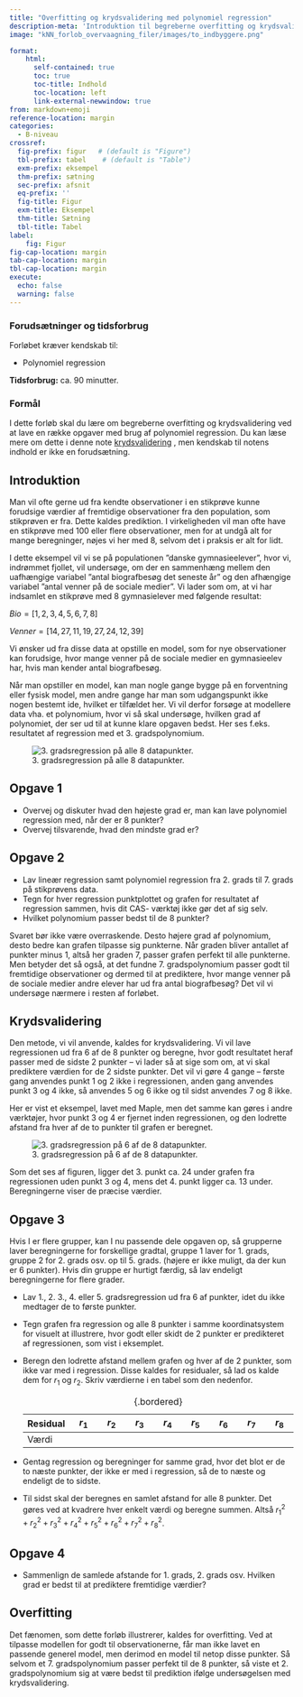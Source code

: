```yaml
---
title: "Overfitting og krydsvalidering med polynomiel regression"
description-meta: 'Introduktion til begreberne overfitting og krydsvalidering vha. polynomiel regression'
image: "kNN_forlob_overvaagning_filer/images/to_indbyggere.png"

format:
    html: 
      self-contained: true
      toc: true
      toc-title: Indhold
      toc-location: left
      link-external-newwindow: true
from: markdown+emoji
reference-location: margin
categories:
  - B-niveau
crossref:
  fig-prefix: figur   # (default is "Figure")
  tbl-prefix: tabel    # (default is "Table")
  exm-prefix: eksempel
  thm-prefix: sætning
  sec-prefix: afsnit
  eq-prefix: ''
  fig-title: Figur
  exm-title: Eksempel
  thm-title: Sætning
  tbl-title: Tabel
label:
    fig: Figur
fig-cap-location: margin
tab-cap-location: margin
tbl-cap-location: margin
execute:
  echo: false
  warning: false
---
```



::: {.callout collapse="true" appearance="minimal"}
### Forudsætninger og tidsforbrug
Forløbet kræver kendskab til:

+ Polynomiel regression


**Tidsforbrug:** ca. 90 minutter.

:::

::: {.purpose}

### Formål

I dette forløb skal du lære om begreberne overfitting og krydsvalidering ved at lave en række opgaver med brug af polynomiel regression. Du kan læse mere om dette i denne note 
[krydsvalidering](../materialer/krydsvalidering/krydsvalidering.qmd)
, men kendskab til notens indhold er ikke en forudsætning. 

:::

## Introduktion

Man vil ofte gerne ud fra kendte observationer i en stikprøve kunne forudsige værdier af fremtidige observationer fra den population, som stikprøven er fra. Dette kaldes prediktion. I virkeligheden vil man ofte have en stikprøve med 100 eller flere observationer, men for at undgå alt for mange beregninger, nøjes vi her med 8, selvom det i praksis er alt for lidt.

I dette eksempel vil vi se på populationen ”danske gymnasieelever”, hvor vi, indrømmet fjollet, vil undersøge, om der en sammenhæng mellem den uafhængige variabel ”antal biografbesøg det seneste år” og den afhængige variabel ”antal venner på de sociale medier”. Vi lader som om, at vi har indsamlet en stikprøve med 8 gymnasielever med følgende resultat:

$Bio = [1, 2, 3, 4, 5, 6, 7, 8]$

$Venner = [14, 27, 11, 19, 27, 24, 12, 39]$

Vi ønsker ud fra disse data at opstille en model, som for nye observationer kan forudsige, hvor mange venner på de sociale medier en gymnasieelev har, hvis man kender antal biografbesøg.

Når man opstiller en model, kan man nogle gange bygge på en forventning eller fysisk model, men andre gange har man som udgangspunkt ikke nogen bestemt ide, hvilket er tilfældet her. Vi vil derfor forsøge at modellere data vha. et polynomium, hvor vi så skal undersøge, hvilken grad af polynomiet, der ser ud til at kunne klare opgaven bedst. Her ses f.eks. resultatet af regression med et 3. gradspolynomium.

![3. gradsregression på alle 8 datapunkter.](OverfitPoly/3gradsregression.png){#fig-3grads}

## Opgave 1
*	Overvej og diskuter hvad den højeste grad er, man kan lave polynomiel regression med, når der er 8 punkter? 
*	Overvej tilsvarende, hvad den mindste grad er?


## Opgave 2
*	Lav lineær regression samt polynomiel regression fra 2. grads til 7. grads på stikprøvens data. 
*	Tegn for hver regression punktplottet og grafen for resultatet af regression sammen, hvis dit CAS- værktøj ikke gør det af sig selv.  
*	Hvilket polynomium passer bedst til de 8 punkter?

Svaret bør ikke være overraskende. Desto højere grad af polynomium, desto bedre kan grafen tilpasse sig punkterne. Når graden bliver antallet af punkter minus 1, altså her graden 7, passer grafen perfekt til alle punkterne. Men betyder det så også, at det fundne 7. gradspolynomium passer godt til fremtidige observationer og dermed til at prediktere, hvor mange venner på de sociale medier andre elever har ud fra antal biografbesøg? Det vil vi undersøge nærmere i resten af forløbet.

## Krydsvalidering

Den metode, vi vil anvende, kaldes for krydsvalidering. Vi vil lave regressionen ud fra 6 af de 8 punkter og beregne, hvor godt resultatet heraf passer med de sidste 2 punkter – vi lader så at sige som om, at vi skal prediktere værdien for de 2 sidste punkter. Det vil vi gøre 4 gange – første gang anvendes punkt 1 og 2 ikke i regressionen, anden gang anvendes punkt 3 og 4 ikke, så anvendes 5 og 6 ikke og til sidst anvendes 7 og 8 ikke. 

Her er vist et eksempel, lavet med Maple, men det samme kan gøres i andre værktøjer, hvor punkt 3 og 4 er fjernet inden regressionen, og den lodrette afstand fra hver af de to punkter til grafen er beregnet.

![3. gradsregression på 6 af de 8  datapunkter.](OverfitPoly\3gradsregression6af8.png){#fig-3grads6af8}

Som det ses af figuren, ligger det 3. punkt ca. 24 under grafen fra regressionen uden punkt 3 og 4, mens det 4. punkt ligger ca. 13 under. Beregningerne viser de præcise værdier.


## Opgave 3
Hvis I er flere grupper, kan I nu passende dele opgaven op, så grupperne laver beregningerne for forskellige gradtal, gruppe 1 laver for 1. grads, gruppe 2 for 2. grads osv. op til 5. grads. (højere er ikke muligt, da der kun er 6 punkter). Hvis din gruppe er hurtigt færdig, så lav endeligt beregningerne for flere grader.

*	Lav 1., 2. 3., 4. eller 5. gradsregression ud fra 6 af punkter, idet du ikke medtager de to første punkter.
*	Tegn grafen fra regression og alle 8 punkter i samme koordinatsystem for visuelt at illustrere, hvor godt eller skidt de 2 punkter er predikteret af regressionen, som vist i eksemplet.
*	Beregn den lodrette afstand mellem grafen og hver af de 2 punkter, som ikke var med i regression. Disse kaldes for residualer, så lad os kalde dem for $r_1$ og $r_2$. Skriv værdierne i en tabel som den nedenfor.

    | Residual	| $r_1$ |	$r_2$ |	$r_3$ |	$r_4$ |	$r_5$ |	$r_6$ |	$r_7$ |	$r_8$ |
    |:---|:---:|:---:|:---:|:---:|:---:|:---:|:---:|:---:|
    | Værdi | | | | | | | | |
    : {.bordered}

*	Gentag regression og beregninger for samme grad, hvor det blot er de to næste punkter, der ikke er med i regression, så de to næste og endeligt de to sidste.
*	Til sidst skal der beregnes en samlet afstand for alle 8 punkter. Det gøres ved at kvadrere hver enkelt værdi og beregne summen. Altså ${r_1}^2+{r_2}^2+ {r_3}^2+{r_4}^2+{r_5}^2+{r_6}^2+{r_7}^2+{r_8}^2$. 

## Opgave 4
*	Sammenlign de samlede afstande for 1. grads, 2. grads osv. Hvilken grad er bedst til at prediktere fremtidige værdier?

## Overfitting

Det fænomen, som dette forløb illustrerer, kaldes for overfitting. Ved at tilpasse modellen for godt til observationerne, får man ikke lavet en passende generel model, men derimod en model til netop disse punkter. Så selvom et 7. gradspolynomium passer perfekt til de 8 punkter, så viste et 2. gradspolynomium sig at være bedst til prediktion ifølge undersøgelsen med krydsvalidering. 


